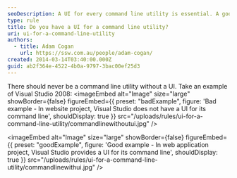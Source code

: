```yaml
---
seoDescription: A UI for every command line utility is essential. A good example of this is Visual Studio's project types, where a UI is provided for each command line utility.
type: rule
title: Do you have a UI for a command line utility?
uri: ui-for-a-command-line-utility
authors:
  - title: Adam Cogan
    url: https://ssw.com.au/people/adam-cogan/
created: 2014-03-14T03:40:00.000Z
guid: ab2f364e-4522-4b0a-9797-3bac00ef25d3
---
```


There should never be a command line utility without a UI. Take an example of Visual Studio 2008:
<imageEmbed
  alt="Image"
  size="large"
  showBorder={false}
  figureEmbed={{
    preset: "badExample",
    figure: 'Bad example - In website project, Visual Studio does not have a UI for its command line',
    shouldDisplay: true
  }}
  src="/uploads/rules/ui-for-a-command-line-utility/commandlinewithoutui.jpg"
/>

<imageEmbed
  alt="Image"
  size="large"
  showBorder={false}
  figureEmbed={{
    preset: "goodExample",
    figure: 'Good example - In web application project, Visual Studio provides a UI for its command line',
    shouldDisplay: true
  }}
  src="/uploads/rules/ui-for-a-command-line-utility/commandlinewithui.jpg"
/>